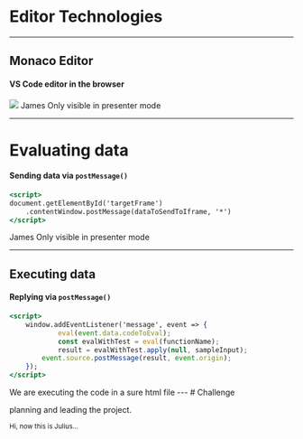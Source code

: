 
# Editor Technologies

---

## Monaco Editor
#### VS Code editor in the browser

<img src="./monaco.gif"/>
<Notes>
    James
  Only visible in presenter mode
</Notes>

---

# Evaluating data 

#### Sending data via `postMessage()`


``` jsx
<script>
document.getElementById('targetFrame')
    .contentWindow.postMessage(dataToSendToIframe, '*')
</script>

```
<Notes>
    James
  Only visible in presenter mode
</Notes>

---


## Executing data 

#### Replying via `postMessage()`

``` jsx
<script>
    window.addEventListener('message', event => {
            eval(event.data.codeToEval);
            const evalWithTest = eval(functionName);
            result = evalWithTest.apply(null, sampleInput);
        event.source.postMessage(result, event.origin);
    });
</script>

```


<Notes>
We are executing the code in a sure html file
</Notes>
---
# Challenge 

planning and leading the project.



<Small name='james' quote='@ Rafal, dont copy and paste'/>

<Notes>
   Hi, now this is Julius...
</Notes>


